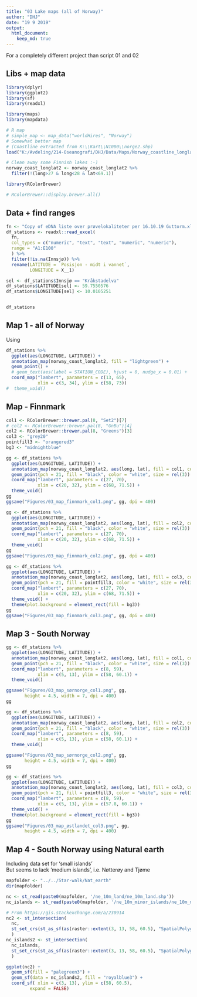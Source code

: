 ```yaml
---
title: "03 Lake maps (all of Norway)"
author: "DHJ"
date: "19 9 2019"
output: 
  html_document:
    keep_md: true
---
```


For a completely different project than script 01 and 02  

## Libs + map data
```r
library(dplyr)
library(ggplot2)
library(sf)
library(readxl)

library(maps)
library(mapdata)

# R map
# simple_map <- map_data("worldHires", "Norway")
# Somewhat better map
# (Coastline extracted from K:\\Kart\\N1000\\norge2.shp)
load("K:/Avdeling/214-Oseanografi/DHJ/Data/Maps/Norway_coastline_longlat2.RData")

# Clean away some Finnish lakes :-)
norway_coast_longlat2 <- norway_coast_longlat2 %>%
  filter(!(long>27 & long<28 & lat<69.1))

library(RColorBrewer)

# RColorBrewer::display.brewer.all()

```


## Data + find ranges
```r
fn <- "Copy of eDNA liste over prøvelokaliteter per 16.10.19 Guttorm.xlsx"
df_stations <- readxl::read_excel(
  fn, 
  col_types = c("numeric", "text", "text", "numeric", "numeric"),
  range = "A1:E100"
  ) %>%
  filter(!is.na(Innsjø)) %>%
  rename(LATITUDE = `Posisjon - midt i vannet`,
         LONGITUDE = X__1)

sel <- df_stations$Innsjø == "Kråkstadelva"
df_stations$LATITUDE[sel] <- 59.7550576
df_stations$LONGITUDE[sel] <- 10.0105251


df_stations

```


## Map 1 - all of Norway  
Using 
```r
df_stations %>% 
  ggplot(aes(LONGITUDE, LATITUDE)) +
  annotation_map(norway_coast_longlat2, fill = "lightgreen") +
  geom_point() +
  # geom_text(aes(label = STATION_CODE), hjust = 0, nudge_x = 0.01) +
  coord_map("lambert", parameters = c(13, 65), 
            xlim = c(3, 34), ylim = c(58, 73))
#  theme_void()

```

## Map  - Finnmark
```r
col1 <- RColorBrewer::brewer.pal(8, "Set2")[7]
# col2 <- RColorBrewer::brewer.pal(8, "GnBu")[4]
col2 <- RColorBrewer::brewer.pal(8, "Greens")[3]
col3 <- "grey20"
pointfill3 <- "orangered3"
bg3 <- "midnightblue"

gg <- df_stations %>% 
  ggplot(aes(LONGITUDE, LATITUDE)) +
  annotation_map(norway_coast_longlat2, aes(long, lat), fill = col1, color = "grey35")  +
  geom_point(pch = 21, fill = "black", color = "white", size = rel(3)) +
  coord_map("lambert", parameters = c(27, 70), 
            xlim = c(20, 32), ylim = c(68, 71.5)) +
  theme_void()
gg
ggsave("Figures/03_map_finnmark_col1.png", gg, dpi = 400)

gg <- df_stations %>% 
  ggplot(aes(LONGITUDE, LATITUDE)) +
  annotation_map(norway_coast_longlat2, aes(long, lat), fill = col2, color = "grey35")  +
  geom_point(pch = 21, fill = "black", color = "white", size = rel(3)) +
  coord_map("lambert", parameters = c(27, 70), 
            xlim = c(20, 32), ylim = c(68, 71.5)) +
  theme_void()
gg
ggsave("Figures/03_map_finnmark_col2.png", gg, dpi = 400)

gg <- df_stations %>% 
  ggplot(aes(LONGITUDE, LATITUDE)) +
  annotation_map(norway_coast_longlat2, aes(long, lat), fill = col3, color = "grey85")  +
  geom_point(pch = 21, fill = pointfill3, color = "white", size = rel(3)) +
  coord_map("lambert", parameters = c(27, 70), 
            xlim = c(20, 32), ylim = c(68, 71.5)) +
  theme_void() +
  theme(plot.background = element_rect(fill = bg3))
gg
ggsave("Figures/03_map_finnmark_col3.png", gg, dpi = 400)


```

## Map 3 - South Norway
```r
gg <- df_stations %>% 
  ggplot(aes(LONGITUDE, LATITUDE)) +
  annotation_map(norway_coast_longlat2, aes(long, lat), fill = col1, color = "grey35")  +
  geom_point(pch = 21, fill = "black", color = "white", size = rel(3)) +
  coord_map("lambert", parameters = c(8, 59), 
            xlim = c(5, 13), ylim = c(58, 60.1)) +
  theme_void()

ggsave("Figures/03_map_sørnorge_col1.png", gg, 
       height = 4.5, width = 7, dpi = 400)
gg

gg <- df_stations %>% 
  ggplot(aes(LONGITUDE, LATITUDE)) +
  annotation_map(norway_coast_longlat2, aes(long, lat), fill = col2, color = "grey35")  +
  geom_point(pch = 21, fill = "black", color = "white", size = rel(3)) +
  coord_map("lambert", parameters = c(8, 59), 
            xlim = c(5, 13), ylim = c(58, 60.1)) +
  theme_void()

ggsave("Figures/03_map_sørnorge_col2.png", gg, 
       height = 4.5, width = 7, dpi = 400)
gg

gg <- df_stations %>% 
  ggplot(aes(LONGITUDE, LATITUDE)) +
  annotation_map(norway_coast_longlat2, aes(long, lat), fill = col3, color = "grey85")  +
  geom_point(pch = 21, fill = pointfill3, color = "white", size = rel(3)) +
  coord_map("lambert", parameters = c(8, 59), 
            xlim = c(5, 13), ylim = c(57.8, 60.1)) +
  theme_void() +
  theme(plot.background = element_rect(fill = bg3))
gg
ggsave("Figures/03_map_østlandet_col3.png", gg, 
       height = 4.5, width = 7, dpi = 400)

```


## Map 4 - South Norway using Natural earth  
Including data set for 'small islands'  
But seems to lack 'medium islands', i.e. Nøtterøy and Tjøme  
```r
mapfolder <- "../../Star-walk/Nat_earth"
dir(mapfolder)

nc <- st_read(paste0(mapfolder, '/ne_10m_land/ne_10m_land.shp'))
nc_islands <- st_read(paste0(mapfolder, '/ne_10m_minor_islands/ne_10m_minor_islands.shp'))

# From https://gis.stackexchange.com/a/230914
nc2 <- st_intersection(
  nc, 
  st_set_crs(st_as_sf(as(raster::extent(3, 13, 58, 60.5), "SpatialPolygons")), st_crs(nc))
  )
nc_islands2 <- st_intersection(
  nc_islands, 
  st_set_crs(st_as_sf(as(raster::extent(3, 13, 58, 60.5), "SpatialPolygons")), st_crs(nc))
  )

ggplot(nc2) +
  geom_sf(fill = "palegreen3") +
  geom_sf(data = nc_islands2, fill = "royalblue3") +
  coord_sf( xlim = c(3, 13), ylim = c(58, 60.5), 
         expand = FALSE) 


```


